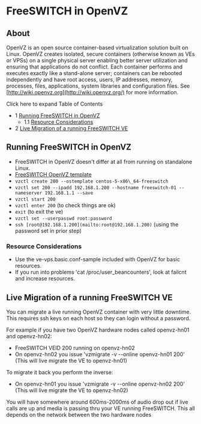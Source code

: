 
# FreeSWITCH in OpenVZ 

 

## About

OpenVZ is an open source container-based virtualization solution built on Linux. OpenVZ creates isolated, secure containers (otherwise known as VEs or VPSs) on a single physical server enabling better server utilization and ensuring that applications do not conflict. Each container performs and executes exactly like a stand-alone server; containers can be rebooted independently and have root access, users, IP addresses, memory, processes, files, applications, system libraries and configuration files. See [http://wiki.openvz.org](http://wiki.openvz.org/) for more information.

Click here to expand Table of Contents

* 1 [Running FreeSWITCH in OpenVZ](#-freeswitch--freeswitch-in-openvz-)  
   * 1.1 [Resource Considerations](#resource-considerations)
* 2 [Live Migration of a running FreeSWITCH VE](#live-migration-of-a-running-freeswitch-ve)

## Running FreeSWITCH in OpenVZ

* FreeSWITCH in OpenVZ doesn't differ at all from running on standalone Linux.
* [FreeSWITCH OpenVZ template](http://files.freeswitch.org/centos-5-x86%5F64-freeswitch.tar.gz)
* `vzctl create 200 --ostemplate centos-5-x86\_64-freeswitch`
* `vzctl set 200 --ipadd 192.168.1.200 --hostname freeswitch-01 --nameserver 192.168.1.1 --save`
* `vzctl start 200`
* `vzctl enter 200` (to check things are ok)
* `exit` (to exit the ve)
* `vzctl set --userpasswd root:password`
* `ssh [root@192.168.1.200](mailto:root@192.168.1.200)` (using the password set in prior step)

### Resource Considerations

* Use the ve-vps.basic.conf-sample included with OpenVZ for basic resources.
* If you run into problems 'cat /proc/user\_beancounters', look at failcnt and increase resources.

## Live Migration of a running FreeSWITCH VE

You can migrate a live running OpenVZ container with very little downtime. This requires ssh keys on each host so they can login without a password.

For example if you have two OpenVZ hardware nodes called openvz-hn01 and openvz-hn02:

* FreeSWITCH VEID 200 running on openvz-hn02
* On openvz-hn02 you issue 'vzmigrate -v --online openvz-hn01 200' (This will live migrate the VE to openvz-hn01)

  
To migrate it back you perform the inverse:

* On openvz-hn01 you issue 'vzmigrate -v --online openvz-hn02 200' (This will live migrate the VE to openvz-hn02)

  
You will have somewhere around 600ms-2000ms of audio drop out if live calls are up and media is passing thru your VE running FreeSWITCH. This all depends on the network between the two hardware nodes


